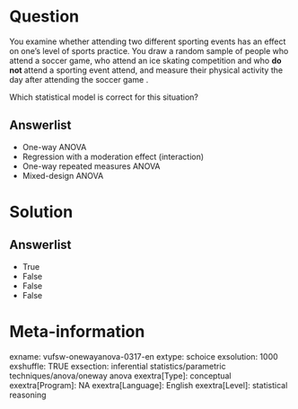 Question
========
You examine whether attending two different sporting events has an effect on one's level of sports practice. You draw a random sample of people who attend a soccer game, who attend an ice skating competition and who **do not **attend a sporting event attend, and measure their physical activity the day after attending the soccer game .  
  
Which statistical model is correct for this situation?

Answerlist
----------
* One-way ANOVA
* Regression with a moderation effect (interaction)
* One-way repeated measures ANOVA
* Mixed-design ANOVA

Solution
========

Answerlist
----------
* True
* False
* False
* False

Meta-information
================
exname: vufsw-onewayanova-0317-en
extype: schoice
exsolution: 1000
exshuffle: TRUE
exsection: inferential statistics/parametric techniques/anova/oneway anova
exextra[Type]: conceptual
exextra[Program]: NA
exextra[Language]: English
exextra[Level]: statistical reasoning

